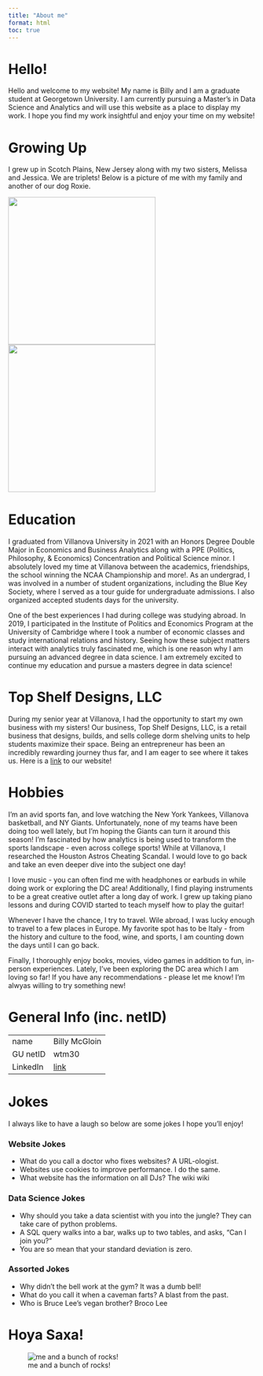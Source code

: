 ```yaml
---
title: "About me"
format: html
toc: true
---
```



# Hello!

Hello and welcome to my website! My name is Billy and I am a graduate student at Georgetown University. I am currently pursuing a Master's in Data Science and Analytics and will use this website as a place to display my work. I hope you find my work insightful and enjoy your time on my website!

# Growing Up

I grew up in Scotch Plains, New Jersey along with my two sisters, Melissa and Jessica. We are triplets! Below is a picture of me with my family and another of our dog Roxie.

<section>
    <img width="300" src="./images/family.png">
    <img width="300" src="./images/roxie.jpeg">
</section>

# Education

I graduated from Villanova University in 2021 with an Honors Degree Double Major in Economics and Business Analytics along with a PPE (Politics, Philosophy, & Economics) Concentration and Political Science minor. I absolutely loved my time at Villanova between the academics, friendships, the school winning the NCAA Championship and more!. As an undergrad, I was involved in a number of student organizations, including the Blue Key Society, where I served as a tour guide for undergraduate admissions. I also organized accepted students days for the university. 

One of the best experiences I had during college was studying abroad. In 2019, I participated in the Institute of Politics and Economics Program at the University of Cambridge where I took a number of economic classes and study international relations and history. Seeing how these subject matters interact with analytics truly fascinated me, which is one reason why I am pursuing an advanced degree in data science. I am extremely excited to continue my education and pursue a masters degree in data science!

# Top Shelf Designs, LLC

During my senior year at Villanova, I had the opportunity to start my own business with my sisters! Our business, Top Shelf Designs, LLC, is a retail business that designs, builds, and sells college dorm shelving units to help students maximize their space. Being an entrepreneur has been an incredibly rewarding journey thus far, and I am eager to see where it takes us. Here is a [link](https://www.topshelfdesigns.co) to our website! 

# Hobbies

I'm an avid sports fan, and love watching the New York Yankees, Villanova basketball, and NY Giants. Unfortunately, none of my teams have been doing too well lately, but I’m hoping the Giants can turn it around this season! I'm fascinated by how analytics is being used to transform the sports landscape - even across college sports! While at Villanova, I researched the Houston Astros Cheating Scandal. I would love to go back and take an even deeper dive into the subject one day!

I love music - you can often find me with headphones or earbuds in while doing work or exploring the DC area! Additionally, I find playing instruments to be a great creative outlet after a long day of work. I grew up taking piano lessons and during COVID started to teach myself how to play the guitar! 

Whenever I have the chance, I try to travel. Wile abroad, I was lucky enough to travel to a few places in Europe. My favorite spot has to be Italy - from the history and culture to the food, wine, and sports, I am counting down the days until I can go back. 

Finally, I thoroughly enjoy books, movies, video games in addition to fun, in-person experiences. Lately, I've been exploring the DC area which I am loving so far! If you have any recommendations - please let me know! I'm alwyas willing to try something new!

# General Info (inc. netID)

|       |      |
| :--- | :--- |
| name | Billy McGloin |
| GU netID  | wtm30  |
| LinkedIn | [link](www.linkedin.com/in/william-mcgloin)  |

# Jokes

I always like to have a laugh so below are some jokes I hope you'll enjoy! 

### Website Jokes

* What do you call a doctor who fixes websites? A URL-ologist.
* Websites use cookies to improve performance. I do the same.
* What website has the information on all DJs? The wiki wiki
  
### Data Science Jokes
* Why should you take a data scientist with you into the jungle? They can take care of python problems.
* A SQL query walks into a bar, walks up to two tables, and asks, “Can I join you?“
* You are so mean that your standard deviation is zero.

### Assorted Jokes

* Why didn't the bell work at the gym? It was a dumb bell!
* What do you call it when a caveman farts? A blast from the past. 
* Who is Bruce Lee’s vegan brother? Broco Lee

# Hoya Saxa!

![me and a bunch of rocks!](./images/rock_on.jpeg)